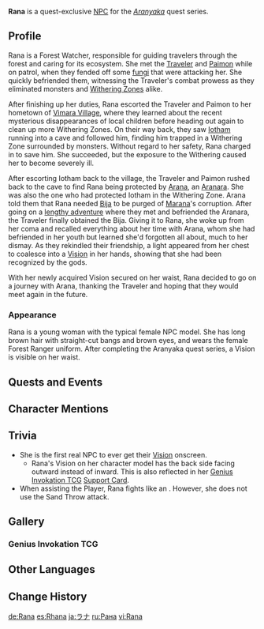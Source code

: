 {{About|the NPC|the [[Genius Invokation TCG]] Support Card|Rana (Support Card)}}
{{Meta
<!-- Remove this template after adding the missing info -->
|missing_NPC_profile  = yes
}}
{{Character Infobox
|type             = Quest NPC
|image            = NPC Rana.png
|region           = Sumeru
|location         = Sumeru
|affiliation      = Forest Rangers
|affiliation2     = Vimara Village
|element          = Dendro
|title            = Forest Watcher

|ancestry         = <!-- Clan/family -->
|father           = 
|mother           = 
|spouse           = 
|sibling          = 
|child            = 
|relative         = 

|voiceEN          = 
|voiceCN          = 
|voiceJP          = 
|dialoguereward   = 
}}
'''Rana''' is a quest-exclusive [[NPC]] for the ''[[Aranyaka]]'' quest series.
<!--
==Location==
<gallery>
NPC Location Rana.png|Rana's location
NPC Location Rana Context.png|Additional context
</gallery>
-->
==Profile==
Rana is a Forest Watcher, responsible for guiding travelers through the forest and caring for its ecosystem. She met the [[Traveler]] and [[Paimon]] while on patrol, when they fended off some [[fungus|fungi]] that were attacking her. She quickly befriended them, witnessing the Traveler's combat prowess as they eliminated monsters and [[The Withering|Withering Zones]] alike. 

After finishing up her duties, Rana escorted the Traveler and Paimon to her hometown of [[Vimara Village]], where they learned about the recent mysterious disappearances of local children before heading out again to clean up more Withering Zones. On their way back, they saw [[Iotham]] running into a cave and followed him, finding him trapped in a Withering Zone surrounded by monsters. Without regard to her safety, Rana charged in to save him. She succeeded, but the exposure to the Withering caused her to become severely ill.

After escorting Iotham back to the village, the Traveler and Paimon rushed back to the cave to find Rana being protected by [[Arana]], an [[Aranara]]. She was also the one who had protected Iotham in the Withering Zone. Arana told them that Rana needed [[Bija]] to be purged of [[The Withering|Marana]]'s corruption. After going on a [[Aranyaka|lengthy adventure]] where they met and befriended the Aranara, the Traveler finally obtained the Bija. Giving it to Rana, she woke up from her coma and recalled everything about her time with Arana, whom she had befriended in her youth but learned she'd forgotten all about, much to her dismay. As they rekindled their friendship, a light appeared from her chest to coalesce into a {{Dendro}} [[Vision]] in her hands, showing that she had been recognized by the gods.

With her newly acquired Vision secured on her waist, Rana decided to go on a journey with Arana, thanking the Traveler and hoping that they would meet again in the future.

===Appearance===
Rana is a young woman with the typical female NPC model. She has long brown hair with straight-cut bangs and brown eyes, and wears the female Forest Ranger uniform. After completing the Aranyaka quest series, a {{Dendro}} Vision is visible on her waist.

==Quests and Events==
{{Quests and Events}}
<!--
==Idle Quotes==
{{Dialogue Start}}
: {{DIcon|Idle}} (Text)
:: {{A|VO Rana 01.ogg}} "{{Tx}}"
{{Dialogue End}}

==Dialogue==
{{Dialogue Start}}
:'''Rana:'''
{{Dialogue End}}
-->
<!--
==Event Dialogue==
===Event Name===
{{Dialogue Start}}
:'''{{subst:PAGENAME}}:'''
{{Dialogue End}}-->
==Character Mentions==
{{Character Mentions}}

==Trivia==
* She is the first real NPC to ever get their [[Vision]] onscreen.
** Rana's Vision on her character model has the back side facing outward instead of inward. This is also reflected in her [[Genius Invokation TCG]] [[Rana (Support Card)|Support Card]].
* When assisting the Player, Rana fights like an {{Enemy|Eremite Axe Vanguard}}. However, she does not use the Sand Throw attack.

==Gallery==
===Genius Invokation TCG===
{{Genius Invokation TCG Cards by Featured Gallery}}

==Other Languages==
{{Other Languages
|default_hidden = 1
|en      = Rana
|zhs     = 拉娜
|zhs_rm  = Lānà
|zht     = 拉娜
|zht_rm  = Lānà
|ja      = ラナ
|ja_rm   = Rana
|ko      = 라나
|es      = Rhana
|fr      = Rana
|ru      = Рана
|th      = Rana
|vi      = Rana
|de      = Rana
|id      = Rana
|pt      = Rana
|tr      = Rana
|it      = Rana
}}

==Change History==
{{Change History|3.0}}
<!--
==References==
{{Reflist}}
-->

[[de:Rana]]
[[es:Rhana]]
[[ja:ラナ]]
[[ru:Рана]]
[[vi:Rana]]